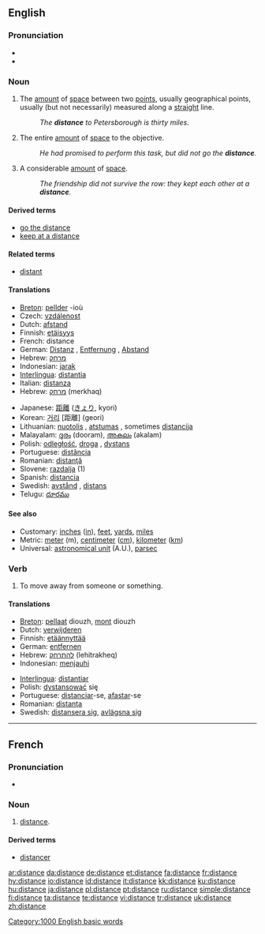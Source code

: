 ==English==

{{rank|try|loved|deal|625|distance|thinking|beginning|unless}}

===Pronunciation===
* {{IPA|/ˈdɪstəns/}}
* {{audio|en-us-distance.ogg|Audio (US)}}

===Noun===
{{en-noun|s|-}}

# {{countable}} The [[amount]] of [[space]] between two [[point]]s, usually geographical points, usually (but not necessarily) measured along a [[straight]] line.
#: ''The '''distance''' to Petersborough is thirty miles.''
# {{context|uncountable|figurative}} The entire [[amount]] of [[space]] to the objective.
#: ''He had promised to perform this task, but did not go the '''distance'''.''
# {{context|uncountable|figurative}} A considerable [[amount]] of [[space]].
#: ''The friendship did not survive the row: they kept each other at a '''distance'''.''

====Derived terms====
* [[go the distance]]
* [[keep at a distance]]

====Related terms====
* [[distant]]

====Translations====
{{trans-top|amount of space between two points}}
* [[Breton]]: [[pellder]] {{m}} -ioù {{p}}
* Czech: [[vzdálenost]] {{f}}
* Dutch: [[afstand]] {{m}}
* Finnish: [[etäisyys]]
* French: distance {{f}}
* German: [[Distanz]] {{f}}, [[Entfernung]] {{f}}, [[Abstand]] {{m}}
* Hebrew: [[מרחק]] {{m}}
* Indonesian: [[jarak]]
* [[Interlingua]]: [[distantia]]
* Italian: [[distanza]] {{f}}
* Hebrew: [[מרחק]] (merkhaq) {{m}}
{{trans-mid}}
* Japanese: [[距離]] ([[きょり]], kyori)
* Korean: [[거리]] [距離] (geori)
* Lithuanian: [[nuotolis]] {{m}}, [[atstumas]] {{m}}, sometimes [[distancija]] {{f}}
* Malayalam: [[ദൂരം]] (dooram), [[അകലം]] (akalam)
* Polish: [[odległość]], [[droga]] {{f}}, [[dystans]] {{m}}
* Portuguese: [[distância]] {{f}}
* Romanian: [[distanţă]] {{f}}
* Slovene: [[razdalja]] {{f}} (1)
* Spanish: [[distancia]] {{f}}
* Swedish: [[avstånd]] {{n}}, [[distans]] {{c}}
* Telugu: [[దూరము]]
{{trans-bottom}}


====See also====
* Customary: [[inch]]es ([[in]]), [[feet]], [[yard]]s, [[mile]]s
* Metric: [[meter]] (m), [[centimeter]] ([[cm]]), [[kilometer]] ([[km]])
* Universal: [[astronomical unit]] (A.U.), [[parsec]]

===Verb===
{{en-verb|distances|distancing|distanced}}

# To move away from someone or something.

====Translations====
{{trans-top|move away}}
* [[Breton]]: [[pellaat]] diouzh, [[mont]] diouzh
* Dutch: [[verwijderen]]
* Finnish: [[etäännyttää]]
* German: [[entfernen]]
* Hebrew: [[להתרחק]] (lehitrakheq)
* Indonesian: [[menjauhi]]
{{trans-mid}}
* [[Interlingua]]: [[distantiar]]
* Polish: [[dystansować]] się
* Portuguese: [[distanciar]]-se, [[afastar]]-se
* Romanian: [[distanţa]]
* Swedish: [[distansera sig]], [[avlägsna sig]]
{{trans-bottom}}

[[Category:1000 English basic words]]

----

==French==

===Pronunciation===
* {{IPA|/dis'tɔ̃s(ə)/}}

===Noun===
{{fr-noun|f}}

# [[distance]].

====Derived terms====
*[[distancer]]

[[ar:distance]]
[[da:distance]]
[[de:distance]]
[[et:distance]]
[[fa:distance]]
[[fr:distance]]
[[hy:distance]]
[[io:distance]]
[[id:distance]]
[[it:distance]]
[[kk:distance]]
[[ku:distance]]
[[hu:distance]]
[[ja:distance]]
[[pl:distance]]
[[pt:distance]]
[[ru:distance]]
[[simple:distance]]
[[fi:distance]]
[[ta:distance]]
[[te:distance]]
[[vi:distance]]
[[tr:distance]]
[[uk:distance]]
[[zh:distance]]